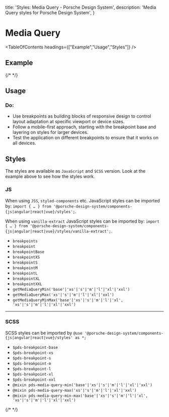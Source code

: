 
  title: 'Styles: Media Query - Porsche Design System',
  description: 'Media Query styles for Porsche Design System',
}

# Media Query

<TableOfContents headings={["Example","Usage","Styles"]} />

## Example

{/* <Playground :frameworkMarkup="codeExample" :externalStackBlitzDependencies="['styled-components']"><ExampleStylesMediaQuery /></Playground> */}

## Usage

### Do:

- Use breakpoints as building blocks of responsive design to control layout adaptation at specific viewport or device
sizes.
- Follow a mobile-first approach, starting with the breakpoint base and layering on styles for larger devices.
- Test the application on different breakpoints to ensure that it works on all devices.

## Styles

The styles are available as `JavaScript` and `SCSS` version. Look at the example above to see how the styles work.

### JS

When using `JSS`, `styled-components` etc. JavaScript styles can be imported by:
`import { … } from '@porsche-design-system/components-{js|angular|react|vue}/styles';`.

When using `vanilla-extract` JavaScript styles can be imported by:
`import { … } from '@porsche-design-system/components-{js|angular|react|vue}/styles/vanilla-extract';`.

- `breakpoints`
- `breakpoint`
- `breakpointBase`
- `breakpointXS`
- `breakpointS`
- `breakpointM`
- `breakpointL`
- `breakpointXL`
- `breakpointXXL`
- `getMediaQueryMin('base'|'xs'|'s'|'m'|'l'|'xl'|'xxl')`
- `getMediaQueryMax('xs'|'s'|'m'|'l'|'xl'|'xxl')`
- `getMediaQueryMinMax('base'|'xs'|'s'|'m'|'l'|'xl', 'xs'|'s'|'m'|'l'|'xl'|'xxl')`

---

### SCSS

SCSS styles can be imported by `@use '@porsche-design-system/components-{js|angular|react|vue}/styles' as *;`

- `$pds-breakpoint-base`
- `$pds-breakpoint-xs`
- `$pds-breakpoint-s`
- `$pds-breakpoint-m`
- `$pds-breakpoint-l`
- `$pds-breakpoint-xl`
- `$pds-breakpoint-xxl`
- `@mixin pds-media-query-min('base'|'xs'|'s'|'m'|'l'|'xl'|'xxl')`
- `@mixin pds-media-query-max('xs'|'s'|'m'|'l'|'xl'|'xxl')`
- `@mixin pds-media-query-min-max('base'|'xs'|'s'|'m'|'l'|'xl', 'xs'|'s'|'m'|'l'|'xl'|'xxl')`

{/* <script lang="ts">

  @Component({
  components: {
  ExampleStylesMediaQuery
},
})
  codeExample = getStylesMediaQueryCodeSamples();

  public mounted(): void {
  adjustSelectedFramework(this.codeExample);
}
}
</script> */}

